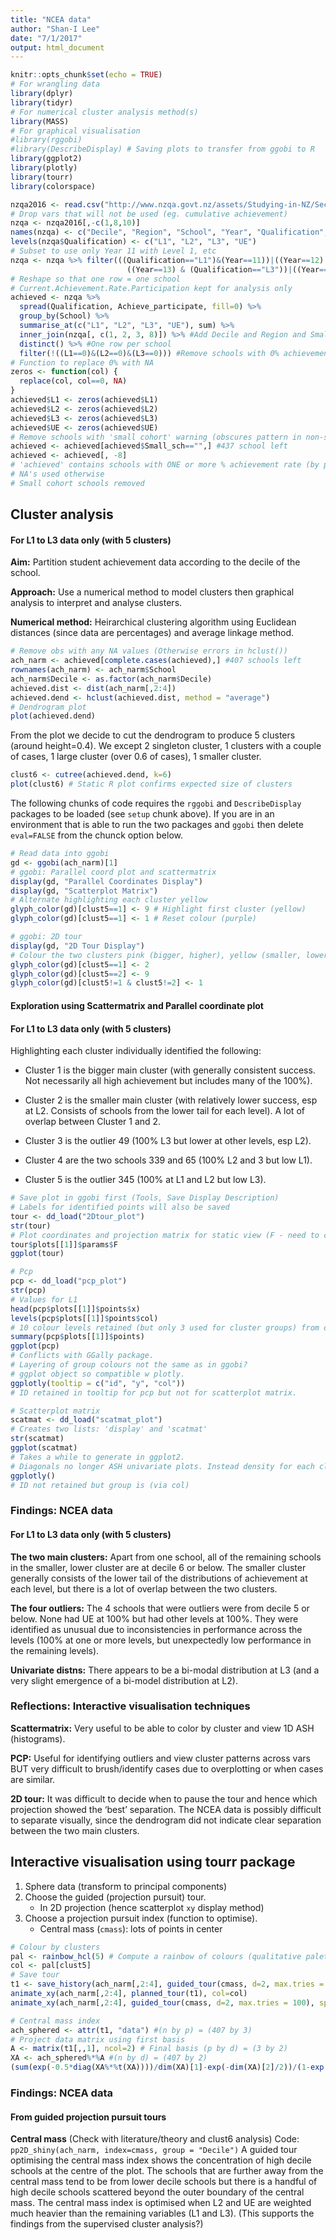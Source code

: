 ```yaml
---
title: "NCEA data"
author: "Shan-I Lee"
date: "7/1/2017"
output: html_document
---
```


```r
knitr::opts_chunk$set(echo = TRUE)
# For wrangling data
library(dplyr)
library(tidyr)
# For numerical cluster analysis method(s)
library(MASS)
# For graphical visualisation
#library(rggobi) 
#library(DescribeDisplay) # Saving plots to transfer from ggobi to R
library(ggplot2)
library(plotly)
library(tourr)
library(colorspace)
```

```r
nzqa2016 <- read.csv("http://www.nzqa.govt.nz/assets/Studying-in-NZ/Secondary-school-and-NCEA/stats-reports/2016/Qualification-Statistics-School-2016-29032017.csv")
# Drop vars that will not be used (eg. cumulative achievement)
nzqa <- nzqa2016[,-c(1,8,10)]
names(nzqa) <- c("Decile", "Region", "School", "Year", "Qualification", "Achieve_participate", "Achieve_roll", "Small_sch")
levels(nzqa$Qualification) <- c("L1", "L2", "L3", "UE")
# Subset to use only Year 11 with Level 1, etc
nzqa <- nzqa %>% filter(((Qualification=="L1")&(Year==11))|((Year==12) & (Qualification=="L2"))|
                          ((Year==13) & (Qualification=="L3"))|((Year==13) & (Qualification=="UE")))
# Reshape so that one row = one school
# Current.Achievement.Rate.Participation kept for analysis only
achieved <- nzqa %>% 
  spread(Qualification, Achieve_participate, fill=0) %>%
  group_by(School) %>%
  summarise_at(c("L1", "L2", "L3", "UE"), sum) %>%
  inner_join(nzqa[, c(1, 2, 3, 8)]) %>% #Add Decile and Region and Small_sch variables
  distinct() %>% #One row per school
  filter(!((L1==0)&(L2==0)&(L3==0))) #Remove schools with 0% achievement rate for all levels
# Function to replace 0% with NA
zeros <- function(col) {
  replace(col, col==0, NA)
}
achieved$L1 <- zeros(achieved$L1)
achieved$L2 <- zeros(achieved$L2)
achieved$L3 <- zeros(achieved$L3)
achieved$UE <- zeros(achieved$UE)
# Remove schools with 'small cohort' warning (obscures pattern in non-small cohorts).
achieved <- achieved[achieved$Small_sch=="",] #437 school left
achieved <- achieved[, -8]
# 'achieved' contains schools with ONE or more % achievement rate (by participation)
# NA's used otherwise
# Small cohort schools removed
```

## Cluster analysis
#### For L1 to L3 data only (with 5 clusters)

**Aim:** Partition student achievement data according to the decile of the school.

**Approach:** Use a numerical method to model clusters then graphical analysis to interpret and analyse clusters.

**Numerical method:** Heirarchical clustering algorithm using Euclidean distances (since data are percentages) and average linkage method.

```r
# Remove obs with any NA values (Otherwise errors in hclust())
ach_narm <- achieved[complete.cases(achieved),] #407 schools left
rownames(ach_narm) <- ach_narm$School
ach_narm$Decile <- as.factor(ach_narm$Decile)
achieved.dist <- dist(ach_narm[,2:4])
achieved.dend <- hclust(achieved.dist, method = "average")
# Dendrogram plot
plot(achieved.dend)
```

From the plot we decide to cut the dendrogram to produce 5 clusters (around height=0.4).
We except 2 singleton cluster, 1 clusters with a couple of cases, 1 large cluster (over 0.6 of cases), 1 smaller cluster.

```r
clust6 <- cutree(achieved.dend, k=6)
plot(clust6) # Static R plot confirms expected size of clusters
```

The following chunks of code requires the `rggobi` and `DescribeDisplay` packages to be loaded (see `setup` chunk above).
If you are in an environment that is able to run the two packages and `ggobi` then delete `eval=FALSE` from the chunck option below.

```r
# Read data into ggobi 
gd <- ggobi(ach_narm)[1]
# ggobi: Parallel coord plot and scattermatrix
display(gd, "Parallel Coordinates Display")
display(gd, "Scatterplot Matrix")
# Alternate highlighting each cluster yellow 
glyph_color(gd)[clust5==1] <- 9 # Highlight first cluster (yellow)
glyph_color(gd)[clust5==1] <- 1 # Reset colour (purple)

# ggobi: 2D tour
display(gd, "2D Tour Display")
# Colour the two clusters pink (bigger, higher), yellow (smaller, lower), the rest (outliers) gray
glyph_color(gd)[clust5==1] <- 2
glyph_color(gd)[clust5==2] <- 9
glyph_color(gd)[clust5!=1 & clust5!=2] <- 1
```

#### Exploration using Scattermatrix and Parallel coordinate plot 
#### For L1 to L3 data only (with 5 clusters)
Highlighting each cluster individually identified the following:

* Cluster 1 is the bigger main cluster (with generally consistent success. Not necessarily all high achievement but includes many of the 100%).

* Cluster 2 is the smaller main cluster (with relatively lower success, esp at L2. Consists of schools from the lower tail for each level). A lot of overlap between Cluster 1 and 2.

* Cluster 3 is the outlier 49 (100% L3 but lower at other levels, esp L2).

* Cluster 4 are the two schools 339 and 65 (100% L2 and 3 but low L1).

* Cluster 5 is the outlier 345 (100% at L1 and L2 but low L3).

```r
# Save plot in ggobi first (Tools, Save Display Description)
# Labels for identified points will also be saved
tour <- dd_load("2Dtour_plot")
str(tour)
# Plot coordinates and projection matrix for static view (F - need to check)
tour$plots[[1]]$params$F
ggplot(tour)

# Pcp
pcp <- dd_load("pcp_plot")
str(pcp)
# Values for L1
head(pcp$plots[[1]]$points$x)
levels(pcp$plots[[1]]$points$col)
# 10 colour levels retained (but only 3 used for cluster groups) from decile groupings?
summary(pcp$plots[[1]]$points)
ggplot(pcp)
# Conflicts with GGally package.
# Layering of group colours not the same as in ggobi?
# ggplot object so compatible w plotly.
ggplotly(tooltip = c("id", "y", "col"))
# ID retained in tooltip for pcp but not for scatterplot matrix.

# Scatterplot matrix
scatmat <- dd_load("scatmat_plot")
# Creates two lists: 'display' and 'scatmat'
str(scatmat)
ggplot(scatmat)
# Takes a while to generate in ggplot2.
# Diagonals no longer ASH univariate plots. Instead density for each cluster group.
ggplotly()
# ID not retained but group is (via col)
```

### Findings: NCEA data
#### For L1 to L3 data only (with 5 clusters)
**The two main clusters:**
Apart from one school, all of the remaining schools in the smaller, lower cluster are at decile 6 or below. The smaller cluster generally consists of the lower tail of the distributions of achievement at each level, but there is a lot of overlap between the two clusters.

**The four outliers:**
The 4 schools that were outliers were from decile 5 or below. None had UE at 100% but had other levels at 100%.
They were identified as unusual due to inconsistencies in performance across the levels (100% at one or more levels, but unexpectedly low performance in the remaining levels).

**Univariate distns:**
There appears to be a bi-modal distribution at L3 (and a very slight emergence of a bi-model distribution at L2).

### Reflections: Interactive visualisation techniques
**Scattermatrix:** Very useful to be able to color by cluster and view 1D ASH (histograms).

**PCP:** Useful for identifying outliers and view cluster patterns across vars BUT very difficult to brush/identify cases due to overplotting or when cases are similar.

**2D tour:** It was difficult to decide when to pause the tour and hence which projection showed the 'best' separation.
The NCEA data is possibly difficult to separate visually, since the dendrogram did not indicate clear separation between the two main clusters.

## Interactive visualisation using tourr package
1. Sphere data (transform to principal components)
2. Choose the guided (projection pursuit) tour.
    + In 2D projection (hence scatterplot `xy` display method)
3. Choose a projection pursuit index (function to optimise).
    + Central mass (`cmass`): lots of points in center

```r
# Colour by clusters
pal <- rainbow_hcl(5) # Compute a rainbow of colours (qualitative palette) for the 5 cluster groups
col <- pal[clust5]
# Save tour
t1 <- save_history(ach_narm[,2:4], guided_tour(cmass, d=2, max.tries = 50), sphere = TRUE, max=50)
animate_xy(ach_narm[,2:4], planned_tour(t1), col=col)
animate_xy(ach_narm[,2:4], guided_tour(cmass, d=2, max.tries = 100), sphere=TRUE, col=col)

# Central mass index
ach_sphered <- attr(t1, "data") #(n by p) = (407 by 3)
# Project data matrix using first basis
A <- matrix(t1[,,1], ncol=2) # Final basis (p by d) = (3 by 2)
XA <- ach_sphered%*%A #(n by d) = (407 by 2)
(sum(exp(-0.5*diag(XA%*%t(XA))))/dim(XA)[1]-exp(-dim(XA)[2]/2))/(1-exp(-dim(XA)[2]/2)) # cmass index
```

### Findings: NCEA data
#### From guided projection pursuit tours

**Central mass** (Check with literature/theory and clust6 analysis)
Code: `pp2D_shiny(ach_narm, index=cmass, group = "Decile")`
A guided tour optimising the central mass index shows the concentration of high decile schools at the centre of the plot. The schools that are further away from the central mass tend to be from lower decile schools but there is a handful of high decile schools scattered beyond the outer boundary of the central mass. 
The central mass index is optimised when L2 and UE are weighted much heavier than the remaining variables (L1 and L3).
(This supports the findings from the supervised cluster analysis?)